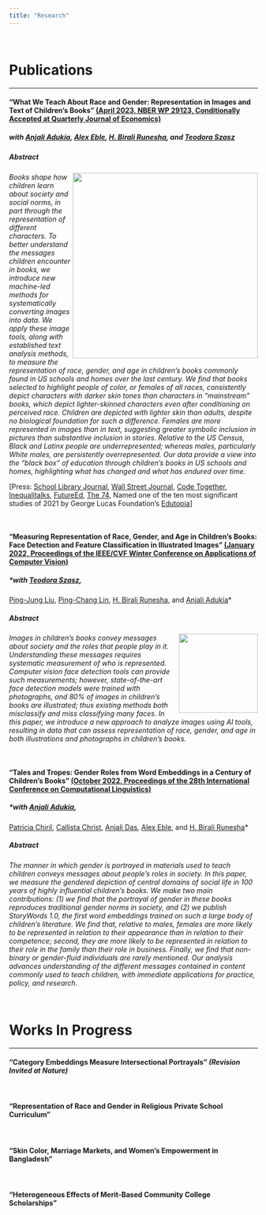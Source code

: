 ```yaml
---
title: "Research"
---
```


&nbsp;

#  **Publications** 
<hr>

#### “What We Teach About Race and Gender: Representation in Images and Text of Children’s Books” <a href="https://bfi.uchicago.edu/wp-content/uploads/2021/04/BFI_WP_2021-44.pdf"> (April 2023, NBER WP 29123, Conditionally Accepted at Quarterly Journal of Economics)</a>
      
##### *with <a href="https://voices.uchicago.edu/anjali/research/">Anjali Adukia</a>, <a href="http://www.alexeble.com/">Alex Eble</a>, <a href="https://scholar.google.com/citations?user=yS83xSkAAAAJ&hl=en">H. Birali Runesha</a>, and <a href="https://github.com/DoraSzasz">Teodora Szasz</a>*

##### **Abstract**
<a href="https://bfi.uchicago.edu/insight/blog/race-and-gender-in-childrens-books/"><img src="files/interactive_graphs.jpg" align="right"
      style="width:375px;"></a><p>*Books shape how children learn about society and social norms, in part through the representation of different characters. To better understand the messages children encounter in books, we introduce new machine-led methods for systematically converting images into data. We apply these image tools, along with established text analysis methods, to measure the representation of race, gender, and age in children’s books commonly found in US schools and homes over the last century. We find that books selected to highlight people of color, or females of all races, consistently depict characters with darker skin tones than characters in "mainstream" books, which depict lighter-skinned characters even after conditioning on perceived race. Children are depicted with lighter skin than adults, despite no biological foundation for such a difference. Females are more represented in images than in text, suggesting greater symbolic inclusion in pictures than substantive inclusion in stories. Relative to the US Census, Black and Latinx people are underrepresented; whereas males, particularly White males, are persistently overrepresented. Our data provide a view into the "black box" of education through children’s books in US schools and homes, highlighting what has changed and what has endured over time.*</p>

[Press: <a href="https://www.slj.com/?detailStory=new-study-looks-race-gender-representation-in-award-winning-childrens-books&utm_source=editorial&utm_medium=SLJTW&utm_term=&utm_content=&utm_campaign=articles">School Library Journal</a>, <a href="https://www.wsj.com/articles/jack-and-the-bean-counters-a-woke-childrens-story-11619199026">Wall Street Journal</a>, <a href="https://soundcloud.com/codetogether/scivis-unveils-a-billion-cells-covid-19-invisible-monsters">Code Together</a>, <a href="https://inequalitalks.fireside.fm/19">Inequalitalks</a>, <a href="https://www.future-ed.org/what-we-teach-about-race-and-gender/">FutureEd</a>, <a href="https://www.the74million.org/article/study-ai-uncovers-skin-tone-gap-in-most-beloved-childrens-books/">The 74</a>, Named one of the ten most significant studies of 2021 by George Lucas Foundation’s <a href="https://www.edutopia.org/article/10-most-significant-education-studies-2021">Edutopia</a>]


&nbsp;
&nbsp;
&nbsp;


#### “Measuring Representation of Race, Gender, and Age in Children's Books: Face Detection and Feature Classification in Illustrated Images” <a href="https://openaccess.thecvf.com/content/WACV2022/papers/Szasz_Measuring_Representation_of_Race_Gender_and_Age_in_Childrens_Books_WACV_2022_paper.pdf"> (January 2022, Proceedings of the IEEE/CVF Winter Conference on Applications of Computer Vision)</a>
      
##### *with <a href="https://github.com/DoraSzasz">Teodora Szasz</a>, 
<a href="https://github.com/howard5758">Ping-Jung Liu</a>, 
<a href="https://scholar.google.com/citations?user=SYitLx8AAAAJ&hl=en">Ping-Chang Lin</a>, 
<a href="https://scholar.google.com/citations?user=yS83xSkAAAAJ&hl=en">H. Birali Runesha</a>, and 
<a href="https://voices.uchicago.edu/anjali/research/">Anjali Adukia</a>*

##### **Abstract**
<a href="https://openaccess.thecvf.com/content/WACV2022/papers/Szasz_Measuring_Representation_of_Race_Gender_and_Age_in_Childrens_Books_WACV_2022_paper.pdf"><img src="files/face_detection.png" align="right"style="width:160px;"></a><p>*Images in children's books convey messages about society and the roles that people play in it. Understanding these messages requires systematic measurement of who is represented. Computer vision face detection tools can provide such measurements; however, state-of-the-art face detection models were trained with photographs, and 80% of images in children's books are illustrated; thus existing methods both misclassify and miss classifying many faces. In this paper, we introduce a new approach to analyze images using AI tools, resulting in data that can assess representation of race, gender, and age in both illustrations and photographs in children's books.*</p>
      

&nbsp;
&nbsp;
&nbsp;



#### “Tales and Tropes: Gender Roles from Word Embeddings in a Century of Children’s Books” <a href="https://aclanthology.org/2022.coling-1.273.pdf"> (October 2022, Proceedings of the 28th International Conference on Computational Linguistics)</a>
      
##### *with <a href="https://voices.uchicago.edu/anjali/research/">Anjali Adukia</a>, 
<a href="https://scholar.google.com/citations?user=AzsyeyIAAAAJ&hl=en">Patricia Chiril</a>, 
<a href="https://www.linkedin.com/in/callista-christ/">Callista Christ</a>, 
<a href="https://www.linkedin.com/in/anjali-das-629869169/">Anjali Das</a>, 
<a href="www.alexeble.com">Alex Eble</a>, and 
<a href="https://scholar.google.com/citations?user=yS83xSkAAAAJ&hl=en">H. Birali Runesha</a>*

##### **Abstract**
*The manner in which gender is portrayed in materials used to teach children conveys messages about people’s roles in society. In this paper, we measure the gendered depiction of central domains of social life in 100 years of highly influential children’s books. We make two main contributions: (1) we find that the portrayal of gender in these books reproduces traditional gender norms in society, and (2) we publish StoryWords 1.0, the first word embeddings trained on such a large body of children's literature. We find that, relative to males, females are more likely to be represented in relation to their appearance than in relation to their competence; second, they are more likely to be represented in relation to their role in the family than their role in business. Finally, we find that non-binary or gender-fluid individuals are rarely mentioned. Our analysis advances understanding of the different messages contained in content commonly used to teach children, with immediate applications for practice, policy, and research.*</p>
      

&nbsp;
&nbsp;


#  **Works In Progress**
<hr>

#### “Category Embeddings Measure Intersectional Portrayals” *(Revision Invited at Nature)*

&nbsp; 
  
#### “Representation of Race and Gender in Religious Private School Curriculum”
 
&nbsp;  
  

#### “Skin Color, Marriage Markets, and Women's Empowerment in Bangladesh”

&nbsp;  

#### “Heterogeneous Effects of Merit-Based Community College Scholarships”


